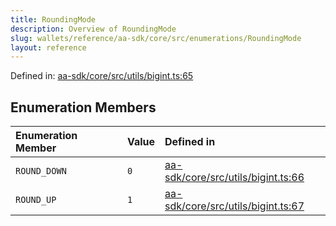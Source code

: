 ```yaml
---
title: RoundingMode
description: Overview of RoundingMode
slug: wallets/reference/aa-sdk/core/src/enumerations/RoundingMode
layout: reference
---
```


Defined in: [aa-sdk/core/src/utils/bigint.ts:65](https://github.com/alchemyplatform/aa-sdk/blob/49e74eee8606f480b200b4612d00d950da8a8742/aa-sdk/core/src/utils/bigint.ts#L65)

## Enumeration Members

| Enumeration Member                 | Value | Defined in                                                                                                                                                        |
| :--------------------------------- | :---- | :---------------------------------------------------------------------------------------------------------------------------------------------------------------- |
| <a id="round_down" /> `ROUND_DOWN` | `0`   | [aa-sdk/core/src/utils/bigint.ts:66](https://github.com/alchemyplatform/aa-sdk/blob/49e74eee8606f480b200b4612d00d950da8a8742/aa-sdk/core/src/utils/bigint.ts#L66) |
| <a id="round_up" /> `ROUND_UP`     | `1`   | [aa-sdk/core/src/utils/bigint.ts:67](https://github.com/alchemyplatform/aa-sdk/blob/49e74eee8606f480b200b4612d00d950da8a8742/aa-sdk/core/src/utils/bigint.ts#L67) |
